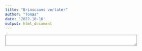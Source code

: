 ```yaml
---
title: "Brioscaans vertaler"
author: "Tomas"
date: '2022-10-16'
output: html_document
---
```


<textarea id="input" oninput="myInput('input', 'output')" rows"20" cols="50"></textarea>

<div id="output"></div>

<script>
function myInput(input, output){
var y = document.getElementById(input).value;

//y = y.charCodeAt(0) - 97;

  document.getElementById(output).innerHTML = y;
}
</script>